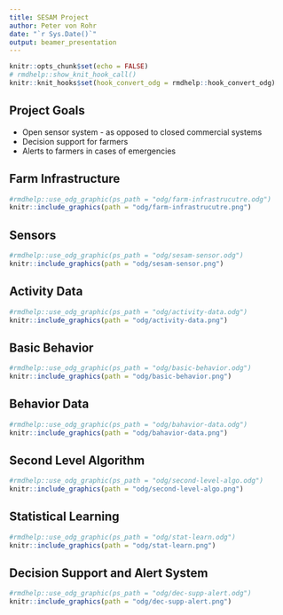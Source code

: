 ```yaml
---
title: SESAM Project
author: Peter von Rohr
date: "`r Sys.Date()`"
output: beamer_presentation
---
```


```r
knitr::opts_chunk$set(echo = FALSE)
# rmdhelp::show_knit_hook_call()
knitr::knit_hooks$set(hook_convert_odg = rmdhelp::hook_convert_odg)
```

## Project Goals

* Open sensor system - as opposed to closed commercial systems
* Decision support for farmers
* Alerts to farmers in cases of emergencies


## Farm Infrastructure 

```r
#rmdhelp::use_odg_graphic(ps_path = "odg/farm-infrastrucutre.odg")
knitr::include_graphics(path = "odg/farm-infrastrucutre.png")
```
 

## Sensors

```r
#rmdhelp::use_odg_graphic(ps_path = "odg/sesam-sensor.odg")
knitr::include_graphics(path = "odg/sesam-sensor.png")
```
 

## Activity Data

```r
#rmdhelp::use_odg_graphic(ps_path = "odg/activity-data.odg")
knitr::include_graphics(path = "odg/activity-data.png")
```
 

## Basic Behavior

```r
#rmdhelp::use_odg_graphic(ps_path = "odg/basic-behavior.odg")
knitr::include_graphics(path = "odg/basic-behavior.png")
```
 

## Behavior Data

```r
#rmdhelp::use_odg_graphic(ps_path = "odg/bahavior-data.odg")
knitr::include_graphics(path = "odg/bahavior-data.png")
```
 

## Second Level Algorithm

```r
#rmdhelp::use_odg_graphic(ps_path = "odg/second-level-algo.odg")
knitr::include_graphics(path = "odg/second-level-algo.png")
```
 

## Statistical Learning

```r
#rmdhelp::use_odg_graphic(ps_path = "odg/stat-learn.odg")
knitr::include_graphics(path = "odg/stat-learn.png")
```
 

## Decision Support and Alert System

```r
#rmdhelp::use_odg_graphic(ps_path = "odg/dec-supp-alert.odg")
knitr::include_graphics(path = "odg/dec-supp-alert.png")
```
 
